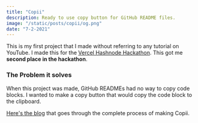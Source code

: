 ```yaml
---
title: "Copii"
description: Ready to use copy button for GitHub README files.
image: "/static/posts/copii/og.png"
date: "7-2-2021"
---
```


This is my first project that I made without referring to any tutorial on YouTube. I made this for the [Vercel Hashnode Hackathon](https://townhall.hashnode.com/announcing-hashnode-hackathon-powered-by-vercel). This got me **second place in the hackathon**.

### The Problem it solves

When this project was made, GitHub READMEs had no way to copy code blocks. I wanted to make a copy button that would copy the code block to the clipboard.

[Here's the blog](/posts/copii) that goes through the complete process
of making Copii.
